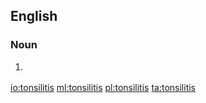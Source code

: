 ==English==

===Noun===
{{en-noun|tonsilitises}}

# {{medicine}} {{alternative spelling of|tonsillitis}}

[[io:tonsilitis]]
[[ml:tonsilitis]]
[[pl:tonsilitis]]
[[ta:tonsilitis]]